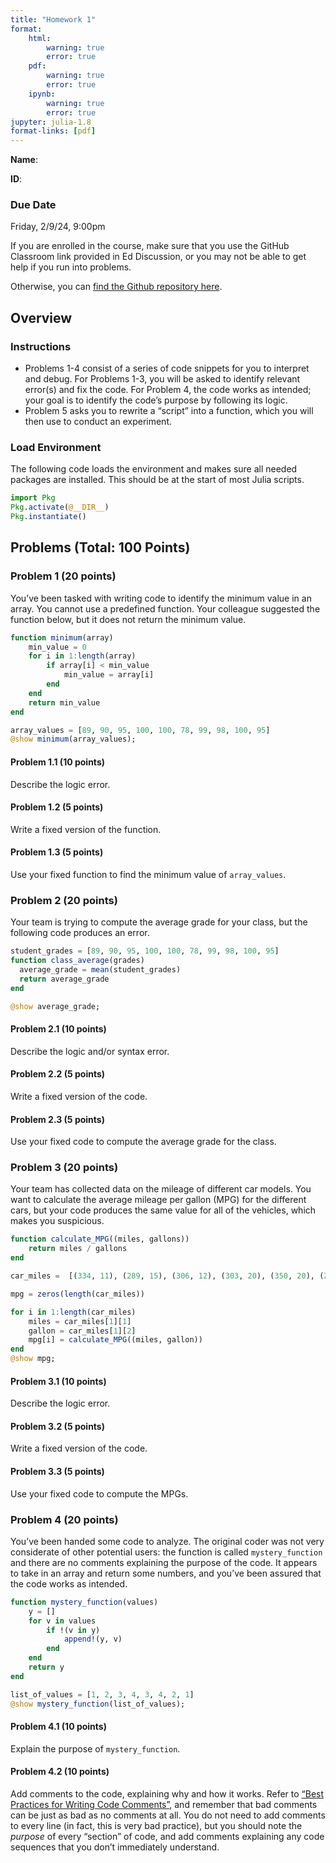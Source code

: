 ```yaml
---
title: "Homework 1"
format:
    html:        
        warning: true
        error: true
    pdf:
        warning: true
        error: true
    ipynb:
        warning: true
        error: true
jupyter: julia-1.8
format-links: [pdf]
---
```


::: {.content-visible when-format="ipynb"}
**Name**:

**ID**:
:::

::: {.callout-important icon=false}
### Due Date

Friday, 2/9/24, 9:00pm
:::

::: {.content-visible when-format="html"}

:::{.callout-caution}

If you are enrolled in the course, make sure that you use the GitHub Classroom link provided in Ed Discussion, or you may not be able to get help if you run into problems.

Otherwise, you can [find the Github repository here]({{< var github_org.repo >}}/hw01).

:::

:::

## Overview

### Instructions

- Problems 1-4 consist of a series of code snippets for you to interpret and debug. For Problems 1-3, you will be asked to identify relevant error(s) and fix the code. For Problem 4, the code works as intended; your goal is to identify the code's purpose by following its logic.
- Problem 5 asks you to rewrite a "script" into a function, which you will then use to conduct an experiment.

### Load Environment

The following code loads the environment and makes sure all needed packages are installed. This should be at the start of most Julia scripts.

```julia
import Pkg
Pkg.activate(@__DIR__)
Pkg.instantiate()
```

## Problems (Total: 100 Points)

### Problem 1 (20 points)

You've been tasked with writing code to identify the minimum value in an array. You cannot use a predefined function. Your colleague suggested the function below, but it does not return the minimum value.

```julia
function minimum(array)
    min_value = 0
    for i in 1:length(array)
        if array[i] < min_value
            min_value = array[i]
        end
    end
    return min_value
end

array_values = [89, 90, 95, 100, 100, 78, 99, 98, 100, 95]
@show minimum(array_values);
```

#### Problem 1.1 (10 points)

Describe the logic error.

#### Problem 1.2 (5 points)

Write a fixed version of the function.

#### Problem 1.3 (5 points)

Use your fixed function to find the minimum value of `array_values`.

### Problem 2 (20 points)

Your team is trying to compute the average grade for your class, but the following code produces an error.

```julia
student_grades = [89, 90, 95, 100, 100, 78, 99, 98, 100, 95]
function class_average(grades)
  average_grade = mean(student_grades)
  return average_grade
end

@show average_grade;
```

#### Problem 2.1 (10 points)

Describe the logic and/or syntax error.

#### Problem 2.2 (5 points)

Write a fixed version of the code.

#### Problem 2.3 (5 points)

Use your fixed code to compute the average grade for the class.

### Problem 3 (20 points)

Your team has collected data on the mileage of different car models. You want to calculate the average mileage per gallon (MPG) for the different cars, but your code produces the same value for all of the vehicles, which makes you suspicious.

```julia
function calculate_MPG((miles, gallons))
    return miles / gallons
end

car_miles =  [(334, 11), (289, 15), (306, 12), (303, 20), (350, 20), (294, 14)]

mpg = zeros(length(car_miles))

for i in 1:length(car_miles)
    miles = car_miles[1][1]
    gallon = car_miles[1][2]
    mpg[i] = calculate_MPG((miles, gallon))
end
@show mpg;
```

#### Problem 3.1 (10 points)

Describe the logic error.

#### Problem 3.2 (5 points)

Write a fixed version of the code.

#### Problem 3.3 (5 points)

Use your fixed code to compute the MPGs.

### Problem 4 (20 points)

You've been handed some code to analyze. The original coder was not very considerate of other potential users: the function is called `mystery_function` and there are no comments explaining the purpose of the code. It appears to take in an array and return some numbers, and you've been assured that the code works as intended.

```julia
function mystery_function(values)
    y = []
    for v in values
        if !(v in y)
            append!(y, v)
        end
    end
    return y
end

list_of_values = [1, 2, 3, 4, 3, 4, 2, 1]
@show mystery_function(list_of_values);
```

#### Problem 4.1 (10 points)

Explain the purpose of `mystery_function`.

#### Problem 4.2 (10 points)

Add comments to the code, explaining why and how it works. Refer to ["Best Practices for Writing Code Comments"](https://stackoverflow.blog/2021/12/23/best-practices-for-writing-code-comments/), and remember that bad comments can be just as bad as no comments at all. You do not need to add comments to every line (in fact, this is very bad practice), but you should note the *purpose* of every "section" of code, and add comments explaining any code sequences that you don't immediately understand.

